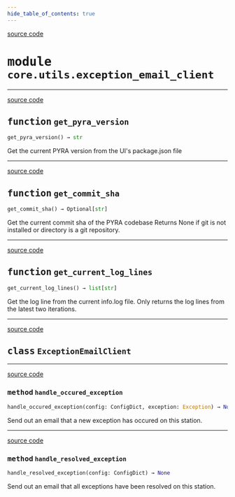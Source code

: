 ```yaml
---
hide_table_of_contents: true
---
```


<!-- markdownlint-disable -->

<a href="https://github.com/tum-esm/pyra/tree/main/packages/core/utils/exception_email_client.py#L0" className="SourceCodeLinkBadge">source code</a>

# <kbd>module</kbd> `core.utils.exception_email_client`





---

<a href="https://github.com/tum-esm/pyra/tree/main/packages/core/utils/exception_email_client.py#L15" className="SourceCodeLinkBadge">source code</a>

## <kbd>function</kbd> `get_pyra_version`

```python
get_pyra_version() → str
```

Get the current PYRA version from the UI's package.json file 


---

<a href="https://github.com/tum-esm/pyra/tree/main/packages/core/utils/exception_email_client.py#L23" className="SourceCodeLinkBadge">source code</a>

## <kbd>function</kbd> `get_commit_sha`

```python
get_commit_sha() → Optional[str]
```

Get the current commit sha of the PYRA codebase Returns None if git is not installed or directory is a git repository. 


---

<a href="https://github.com/tum-esm/pyra/tree/main/packages/core/utils/exception_email_client.py#L43" className="SourceCodeLinkBadge">source code</a>

## <kbd>function</kbd> `get_current_log_lines`

```python
get_current_log_lines() → list[str]
```

Get the log line from the current info.log file. Only returns the log lines from the latest two iterations. 


---

<a href="https://github.com/tum-esm/pyra/tree/main/packages/core/utils/exception_email_client.py#L63" className="SourceCodeLinkBadge">source code</a>

## <kbd>class</kbd> `ExceptionEmailClient`







---

<a href="https://github.com/tum-esm/pyra/tree/main/packages/core/utils/exception_email_client.py#L124" className="SourceCodeLinkBadge">source code</a>

### <kbd>method</kbd> `handle_occured_exception`

```python
handle_occured_exception(config: ConfigDict, exception: Exception) → None
```

Send out an email that a new exception has occured on this station. 

---

<a href="https://github.com/tum-esm/pyra/tree/main/packages/core/utils/exception_email_client.py#L87" className="SourceCodeLinkBadge">source code</a>

### <kbd>method</kbd> `handle_resolved_exception`

```python
handle_resolved_exception(config: ConfigDict) → None
```

Send out an email that all exceptions have been resolved on this station. 


